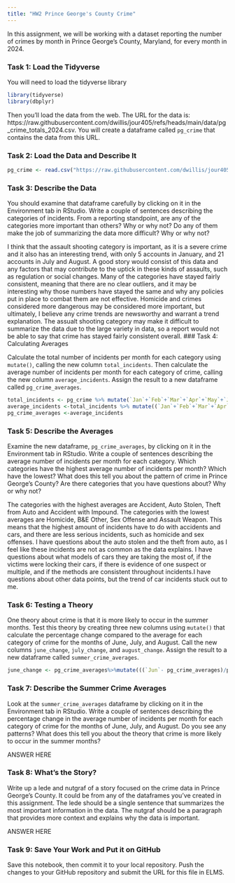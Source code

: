 ```yaml
---
title: "HW2 Prince George's County Crime"
---
```


In this assignment, we will be working with a dataset reporting the number of crimes by month in Prince George's County, Maryland, for every month in 2024. 

### Task 1: Load the Tidyverse

You will need to load the tidyverse library

```r
library(tidyverse)
library(dbplyr)
```

Then you'll load the data from the web. The URL for the data is: https://raw.githubusercontent.com/dwillis/jour405/refs/heads/main/data/pg_crime_totals_2024.csv. You will create a dataframe called `pg_crime` that contains the data from this URL.

### Task 2: Load the Data and Describe It

```r
pg_crime <- read.csv("https://raw.githubusercontent.com/dwillis/jour405/refs/heads/main/data/pg_crime_totals_2024.csv")
```
### Task 3: Describe the Data

You should examine that dataframe carefully by clicking on it in the Environment tab in RStudio. Write a couple of sentences describing the categories of incidents. From a reporting standpoint, are any of the categories more important than others? Why or why not? Do any of them make the job of summarizing the data more difficult? Why or why not?

I think that the assault shooting category is important, as it is a severe crime and it also has an interesting trend, with only 5 accounts in January, and 21 accounts in July and August. A good story would consist of this data and any factors that may contribute to the uptick in these kinds of assaults, such as regulation or social changes. Many of the categories have stayed fairly consistent, meaning that there are no clear outliers, and it may be interesting why those numbers have stayed the same and why any policies put in place to combat them are not effective. Homicide and crimes considered more dangerous may be considered more important, but ultimately, I believe any crime trends are newsworthy and warrant a trend explanation.
The assualt shooting category may make it difficult to summarize the data due to the large variety in data, so a report would not be able to say that crime has stayed fairly consistent overall.
### Task 4: Calculating Averages

Calculate the total number of incidents per month for each category using `mutate()`, calling the new column `total_incidents`. Then calculate the average number of incidents per month for each category of crime, calling the new column `average_incidents`. Assign the result to a new dataframe called `pg_crime_averages`.

```r
total_incidents <- pg_crime %>% mutate(`Jan`+`Feb`+`Mar`+`Apr`+`May`+`Jun`+`Jul`+`Aug`+`Sep`+`Oct`+`Nov`+`Dec`)
average_incidents <-total_incidents %>% mutate((`Jan`+`Feb`+`Mar`+`Apr`+`May`+`Jun`+`Jul`+`Aug`+`Sep`+`Oct`+`Nov`+`Dec`)/12)
pg_crime_averages <-average_incidents
```

### Task 5: Describe the Averages

Examine the new dataframe, `pg_crime_averages`, by clicking on it in the Environment tab in RStudio. Write a couple of sentences describing the average number of incidents per month for each category. Which categories have the highest average number of incidents per month? Which have the lowest? What does this tell you about the pattern of crime in Prince George's County? Are there categories that you have questions about? Why or why not?

The categories with the highest averages are Accident, Auto Stolen, Theft from Auto and Accident with Impound. The categories with the lowest averages are Homicide, B&E Other, Sex Offense and Assault Weapon. This means that the highest amount of incidents have to do with accidents and cars, and there are less serious incidents, such as homicide and sex offenses. I have questions about the auto stolen and the theft from auto, as I feel like these incidents are not as common as the data explains. I have questions about what models of cars they are taking the most of, if the victims were locking their cars, if there is evidence of one suspect or multiple, and if the methods are consistent throughout incidents.I have questions about other data points, but the trend of car incidents stuck out to me. 

### Task 6: Testing a Theory

One theory about crime is that it is more likely to occur in the summer months. Test this theory by creating three new columns using `mutate()` that calculate the percentage change compared to the average for each category of crime for the months of June, July, and August. Call the new columns `june_change`, `july_change`, and `august_change`. Assign the result to a new dataframe called `summer_crime_averages`.

```r
june_change <- pg_crime_averages%>%mutate(((`Jun`- pg_crime_averages)/pg_crime_averages)*100)
```

### Task 7: Describe the Summer Crime Averages

Look at the `summer_crime_averages` dataframe by clicking on it in the Environment tab in RStudio. Write a couple of sentences describing the percentage change in the average number of incidents per month for each category of crime for the months of June, July, and August. Do you see any patterns? What does this tell you about the theory that crime is more likely to occur in the summer months?

ANSWER HERE

### Task 8: What's the Story?

Write up a lede and nutgraf of a story focused on the crime data in Prince George's County. It could be from any of the dataframes you've created in this assignment. The lede should be a single sentence that summarizes the most important information in the data. The nutgraf should be a paragraph that provides more context and explains why the data is important.

ANSWER HERE

### Task 9: Save Your Work and Put it on GitHub

Save this notebook, then commit it to your local repository. Push the changes to your GitHub repository and submit the URL for this file in ELMS.
